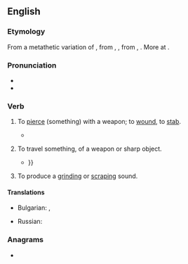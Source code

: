 ==English==

===Etymology===
From a metathetic variation of {{m|en|gird||to strike, smite, upbraid, scold, jibe}}, from {{etyl|enm|en}} {{m|enm|girden}}, {{m|enm|gerden||to strike, thrust, smite|lit=smite with a rod}}, from {{m|enm|gerd}}, {{m|enm|yerd||a rod, yard}}. More at {{l|en|yard}}.

===Pronunciation===
* {{IPA|/ˈɡɹaɪd/|lang=en}}
* {{rhymes|aɪd|lang=en}}

===Verb===
{{en-verb|grides|griding|grided}}

# {{lb|en|obsolete|transitive}} To [[pierce]] (something) with a weapon; to [[wound]], to [[stab]].
#* {{RQ:Spenser Faerie Queene|book=III|canto=I<!-- the page incorrectly says II -->|page=408|passage=Where feeling one cloſe couched by her ſide / She lightly lept out of her filed bedd, / And to her weapon ran, in minde to '''gride''' / The loathed leachour.}}
# {{lb|en|obsolete|intransitive}} To travel {{m|en|through}} something, of a weapon or sharp object.
#* {{RQ:Spenser Faerie Queene|book=II|canto=VIII|page=300-301|pageref=301|passage=So ſtoutly he withſtood their ſtrong aſſay, / Till that at laſt, when he aduantage ſpyde, / His poynant ſpeare he thruſt with puiſſant ſway / At proud ''Cymochles,'' whiles his ſhield was wyde, / That through his thigh the mortall ſteele did '''gryde'''{{...}}}}
# To produce a [[grind]]ing or [[scrape|scraping]] sound.

====Translations====
{{trans-top|To produce a [[grind]]ing or [[scrape|scraping]] sound}}
* Bulgarian: {{t+|bg|стържа}}, {{t+|bg|скърцам}}
{{trans-mid}}
* Russian: {{t+|ru|скрежета́ть}}
{{trans-bottom}}

===Anagrams===
* {{anagrams|en|a=degir|Ridge|dirge|redig|ridge}}